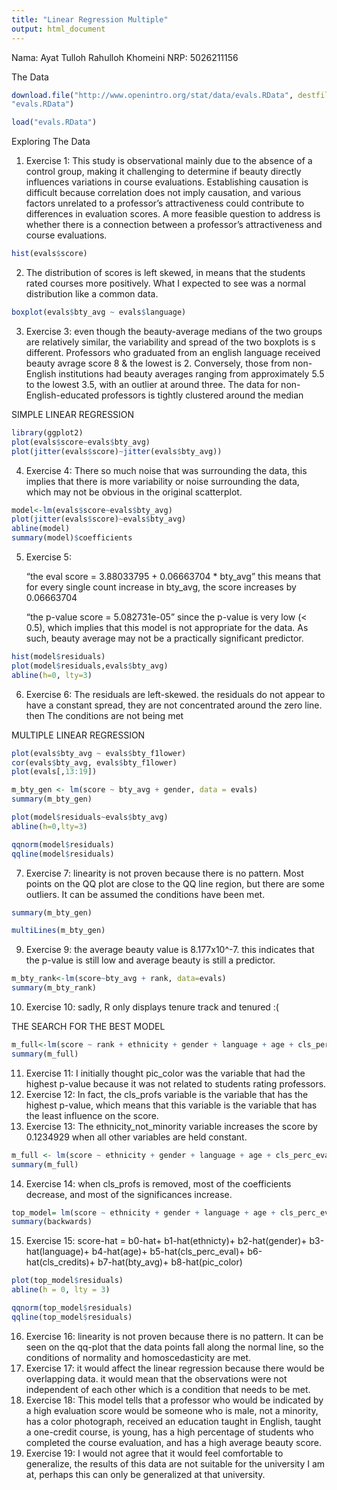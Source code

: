 ```yaml
---
title: "Linear Regression Multiple"
output: html_document
---
```

Nama: Ayat Tulloh Rahulloh Khomeini
NRP: 5026211156


The Data
```r
download.file("http://www.openintro.org/stat/data/evals.RData", destfile =
"evals.RData")

load("evals.RData")
```
Exploring The Data

1. Exercise 1:
This study is observational mainly due to the absence of a control group, making it challenging to determine if beauty directly influences variations in course evaluations. Establishing causation is difficult because correlation does not imply causation, and various factors unrelated to a professor's attractiveness could contribute to differences in evaluation scores. A more feasible question to address is whether there is a connection between a professor's attractiveness and course evaluations.
```r
hist(evals$score)
```

2. The distribution of scores is left skewed, in means that the students rated courses more positively. What I expected to see was a normal distribution like a common data.
```r
boxplot(evals$bty_avg ~ evals$language)
```
3. Exercise 3:
    even though the beauty-average medians of the two groups are relatively similar, the variability and spread of the two boxplots is s different. Professors who graduated from an english language received beauty avrage score 8 & the lowest is 2. Conversely, those from non-English institutions had beauty averages ranging from approximately 5.5 to the lowest 3.5, with an outlier at around three. The data for non-English-educated professors is tightly clustered around the median


SIMPLE LINEAR REGRESSION
```r
library(ggplot2)
plot(evals$score~evals$bty_avg)
plot(jitter(evals$score)~jitter(evals$bty_avg))
```
4. Exercise 4:
    There so much noise that was surrounding the data, this implies that there is more variability or noise surrounding the data, which may not be obvious in the original scatterplot.
```r
model<-lm(evals$score~evals$bty_avg)
plot(jitter(evals$score)~evals$bty_avg)
abline(model)
summary(model)$coefficients
```
5. Exercise 5:

    "the eval score = 3.88033795 + 0.06663704 * bty_avg"
this means that for every single count increase in bty_avg, the score increases by 0.06663704

    "the p-value score = 5.082731e-05"
since the p-value is very low (< 0.5), which implies that this model is not appropriate for the data. As such, beauty average may not be a practically significant predictor.

```r
hist(model$residuals)
plot(model$residuals,evals$bty_avg)
abline(h=0, lty=3)
```
6. Exercise 6:
    The residuals are left-skewed. the residuals do not appear to have a constant spread, they are not concentrated around the zero line. then The conditions are not being met


MULTIPLE LINEAR REGRESSION
```r
plot(evals$bty_avg ~ evals$bty_f1lower)
cor(evals$bty_avg, evals$bty_f1lower)
plot(evals[,13:19])

m_bty_gen <- lm(score ~ bty_avg + gender, data = evals)
summary(m_bty_gen)
```
```r
plot(model$residuals~evals$bty_avg)
abline(h=0,lty=3)

qqnorm(model$residuals)
qqline(model$residuals)
```
7. Exercise 7:
    linearity is not proven because there is no pattern. Most points on the QQ plot are close to the QQ line region, but there are some outliers. It can be assumed the conditions have been met.
```r
summary(m_bty_gen)

multiLines(m_bty_gen)
```
9. Exercise 9:
    the average beauty value is 8.177x10^-7. this indicates that the p-value is still low and average beauty is still a predictor.
```r
m_bty_rank<-lm(score~bty_avg + rank, data=evals)
summary(m_bty_rank)
```
10. Exercise 10:
    sadly, R only displays tenure track and tenured :(


THE SEARCH FOR THE BEST MODEL
```r
m_full<-lm(score ~ rank + ethnicity + gender + language + age + cls_perc_eval + cls_students + cls_level + cls_profs + cls_credits + bty_avg + pic_outfit + pic_color, data = evals)
summary(m_full)
```
11. Exercise 11:
    I initially thought pic_color was the variable that had the highest p-value because it was not related to students rating professors.
12. Exercise 12:
    In fact, the cls_profs variable is the variable that has the highest p-value, which means that this variable is the variable that has the least influence on the score.
13. Exercise 13:
    The ethnicity_not_minority variable increases the score by 0.1234929 when all other variables are held constant.

```r
m_full <- lm(score ~ ethnicity + gender + language + age + cls_perc_eval + cls_credits + bty_avg + pic_color, data = evals)
summary(m_full)
```
14. Exercise 14:
    when cls_profs is removed, most of the coefficients decrease, and most of the significances increase.
```r
top_model= lm(score ~ ethnicity + gender + language + age + cls_perc_eval + cls_credits + bty_avg + pic_color, data = evals)
summary(backwards)
```
15. Exercise 15:
    score-hat = b0-hat+ b1-hat(ethnicty)+ b2-hat(gender)+ b3-hat(language)+ b4-hat(age)+ b5-hat(cls_perc_eval)+ b6-hat(cls_credits)+ b7-hat(bty_avg)+ b8-hat(pic_color)
```r
plot(top_model$residuals)
abline(h = 0, lty = 3)

qqnorm(top_model$residuals)
qqline(top_model$residuals)
```
16. Exercise 16:
    linearity is not proven because there is no pattern. It can be seen on the qq-plot that the data points fall along the normal line, so the conditions of normality and homoscedasticity are met.
17. Exercise 17:
    it would affect the linear regression because there would be overlapping data. it would mean that the observations were not independent of each other which is a condition that needs to be met.
18. Exercise 18:
    This model tells that a professor who would be indicated by a high evaluation score would be someone who is male, not a minority, has a color photograph, received an education taught in English, taught a one-credit course, is young, has a high percentage of students who completed the course evaluation, and has a high average beauty score.
19. Exercise 19:
    I would not agree that it would feel comfortable to generalize, the results of this data are not suitable for the university I am at, perhaps this can only be generalized at that university.